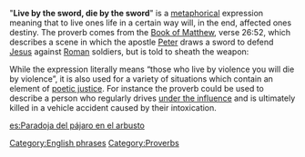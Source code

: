"'''Live by the sword, die by the sword'''" is a [[metaphor]]ical expression meaning that to live ones life in a certain way will, in the end, affected ones destiny. The proverb comes from the [[Book of Matthew]], verse 26:52, which describes a scene in which the apostle [[Saint Peter|Peter]] draws a sword to defend [[Jesus]] against [[Ancient Rome|Roman]] soldiers, but is told to sheath the weapon:

{{quote|Then said Jesus unto him, Put up again thy sword into his place: for all they that take the sword shall perish with the sword.|Matthew 26:52}}

While the expression literally means “those who live by violence you will die by violence”, it is also used for a variety of situations which contain an element of [[poetic justice]]. For instance the proverb could be used to describe a person who regularly drives [[Driving under the influence|under the influence]] and is ultimately killed in a vehicle accident caused by their intoxication.

[[Category:English phrases]]
[[Category:Proverbs]]

[[es:Paradoja del pájaro en el arbusto]]

{{vocab-stub}}